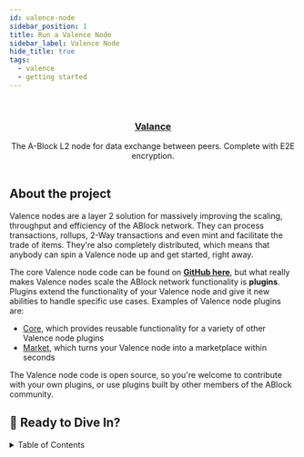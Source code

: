 ```yaml
---
id: valence-node
sidebar_position: 1
title: Run a Valence Node
sidebar_label: Valence Node
hide_title: true
tags:
  - valence
  - getting started
---
```



<br />

<div align="center">
  <a href='https://github.com/ABlockOfficial/Valence' target='_blank'>
    <Hero />
  </a>

  <h3 align="center"><a href='https://github.com/ABlockOfficial/Valence' target='_blank'>Valance</a></h3>

  <p align="center">
    The A-Block L2 node for data exchange between peers. Complete with E2E encryption.
    <br />
    <br />
  </p>
</div>

## About the project

Valence nodes are a layer 2 solution for massively improving the scaling, throughput and efficiency of the ABlock network. 
They can process transactions, rollups, 2-Way transactions and even mint and facilitate the trade of items. They're also completely 
distributed, which means that anybody can spin a Valence node up and get started, right away.

The core Valence node code can be found on <a href="https://github.com/ABlockOfficial/Valence"><b>GitHub here</b></a>, but what really makes 
Valence nodes scale the ABlock network functionality is **plugins**. Plugins extend the functionality of your Valence node and give it new abilities 
to handle specific use cases. Examples of Valence node plugins are:

- <a href="https://github.com/ABlockOfficial/valence_core">Core</a>, which provides reusable functionality for a variety of other Valence node plugins
- <a href="https://github.com/ABlockOfficial/valence_market">Market</a>, which turns your Valence node into a marketplace within seconds

The Valence node code is open source, so you're welcome to contribute with your own plugins, or use plugins built by other members of the ABlock community.

## 🚀 Ready to Dive In?

<details>
  <summary>Table of Contents</summary>
  <ol>
    <li>
      <a href="#getting-started">Getting Started</a>
      <ul>
        <li><a href="#prerequisites">Prerequisites</a></li>
        <li><a href="#running-the-server">Running The Server</a></li>
        </ul>
    </li>
    <li>
      <a href="#how-it-works">How it Works</a>
      <ul>
        <li>
            <a href="#available-routes">Available Routes</a>
            <ul>
                <li><a href="#set_data">set_data</a></li>
                <li><a href="#get_data">get_data</a></li>
            </ul>
        </li>
        <li><a href="#further-work">Further Work</a></li>
        </ul>
    </li>
  </ol>
</details>

<DocCardList items={useCurrentSidebarCategory().items}/>